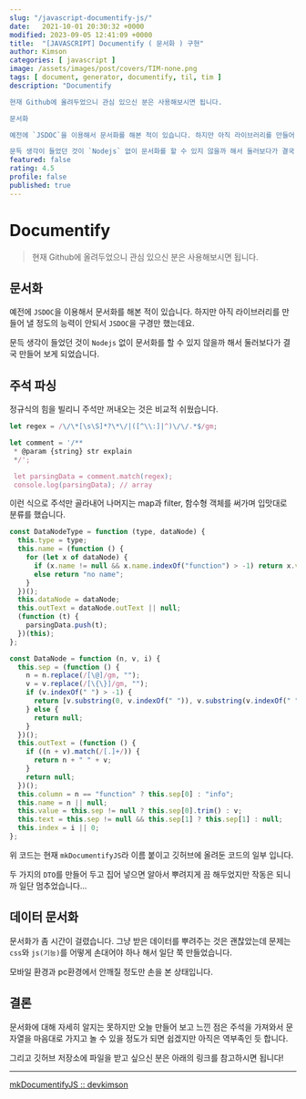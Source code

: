 ```yaml
---
slug: "/javascript-documentify-js/"
date:   2021-10-01 20:30:32 +0000
modified: 2023-09-05 12:41:09 +0000
title:  "[JAVASCRIPT] Documentify ( 문서화 ) 구현"
author: Kimson
categories: [ javascript ]
image: /assets/images/post/covers/TIM-none.png
tags: [ document, generator, documentify, til, tim ]
description: "Documentify

현재 Github에 올려두었으니 관심 있으신 분은 사용해보시면 됩니다.

문서화

예전에 `JSDOC`을 이용해서 문서화를 해본 적이 있습니다. 하지만 아직 라이브러리를 만들어 낼 정도의 능력이 안되서 `JSDOC`을 구경만 했는데요.

문득 생각이 들었던 것이 `Nodejs` 없이 문서화를 할 수 있지 않을까 해서 둘러보다가 결국 만들어 보게 되었습니다."
featured: false
rating: 4.5
profile: false
published: true
---
```


# Documentify

> 현재 Github에 올려두었으니 관심 있으신 분은 사용해보시면 됩니다.

## 문서화

예전에 `JSDOC`을 이용해서 문서화를 해본 적이 있습니다. 하지만 아직 라이브러리를 만들어 낼 정도의 능력이 안되서 `JSDOC`을 구경만 했는데요.

문득 생각이 들었던 것이 `Nodejs` 없이 문서화를 할 수 있지 않을까 해서 둘러보다가 결국 만들어 보게 되었습니다.

## 주석 파싱

정규식의 힘을 빌리니 주석만 꺼내오는 것은 비교적 쉬웠습니다.

```javascript
let regex = /\/\*[\s\S]*?\*\/|([^\\:]|^)\/\/.*$/gm;

let comment = '/**
 * @param {string} str explain
 */';

 let parsingData = comment.match(regex);
 console.log(parsingData); // array
```

이런 식으로 주석만 골라내어 나머지는 map과 filter, 함수형 객체를 써가며 입맛대로 분류를 했습니다.

```javascript
const DataNodeType = function (type, dataNode) {
  this.type = type;
  this.name = (function () {
    for (let x of dataNode) {
      if (x.name != null && x.name.indexOf("function") > -1) return x.value;
      else return "no name";
    }
  })();
  this.dataNode = dataNode;
  this.outText = dataNode.outText || null;
  (function (t) {
    parsingData.push(t);
  })(this);
};

const DataNode = function (n, v, i) {
  this.sep = (function () {
    n = n.replace(/[\@]/gm, "");
    v = v.replace(/[\{\}]/gm, "");
    if (v.indexOf(" ") > -1) {
      return [v.substring(0, v.indexOf(" ")), v.substring(v.indexOf(" "))];
    } else {
      return null;
    }
  })();
  this.outText = (function () {
    if ((n + v).match(/[.]+/)) {
      return n + " " + v;
    }
    return null;
  })();
  this.column = n == "function" ? this.sep[0] : "info";
  this.name = n || null;
  this.value = this.sep != null ? this.sep[0].trim() : v;
  this.text = this.sep != null && this.sep[1] ? this.sep[1] : null;
  this.index = i || 0;
};
```

위 코드는 현재 `mkDocumentifyJS`라 이름 붙이고 깃허브에 올려둔 코드의 일부 입니다.

두 가지의 `DTO`를 만들어 두고 집어 넣으면 알아서 뿌려지게 끔 해두었지만 작동은 되니까 일단 멈추었습니다...

## 데이터 문서화

문서화가 좀 시간이 걸렸습니다. 그냥 받은 데이터를 뿌려주는 것은 괜찮았는데 문제는 `css`와 `js(기능)`를 어떻게 손대어야 하나 해서 일단 쭉 만들었습니다.

모바일 환경과 pc환경에서 안깨질 정도만 손을 본 상태입니다.

## 결론

문서화에 대해 자세히 알지는 못하지만 오늘 만들어 보고 느낀 점은 주석을 가져와서 문자열을 마음대로 가지고 놀 수 있을 정도가 되면 쉽겠지만 아직은 역부족인 듯 합니다.

그리고 깃허브 저장소에 파일을 받고 싶으신 분은 아래의 링크를 참고하시면 됩니다!

---

[mkDocumentifyJS :: devkimson](https://github.com/kkn1125/mkDocumentifyJS)
